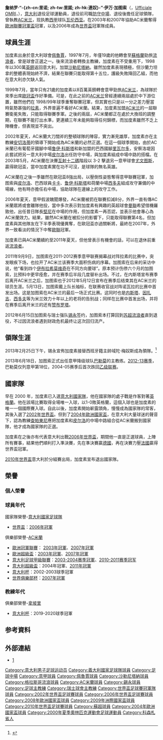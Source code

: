 {{noteTA
|G1=ACmilan
|G2=uefa
|G3=Football
|G4=意甲
|T=zh-hans:詹纳罗·加图索;zh-hk:贊拿路·加度素;zh-tw:詹納羅·加圖索;
|1=zh-hans:詹纳罗;zh-hk:贊拿路;zh-tw:詹納羅;
|2=zh-hans:伊万;zh-hk:艾雲;zh-tw:伊萬;
|3=zh-hans:基恩;zh-hk:堅尼;zh-tw:基恩;
|4=zh-hans:特拉帕托尼;zh-hk:查柏東尼;zh-tw:特拉帕托尼;
|5=zh-cn:萨勒尼塔纳;zh-tw:沙勒尼塔納;zh-hk:沙蘭力坦拿;
|6=zh-hans:赞布罗塔;zh-hk:森保達;zh-tw:贊布羅塔;
|7=zh-hans:巴伦西亚;zh-hant:巴倫西亞;zh-cn:瓦伦西亚;zh-tw:瓦倫西亞;zh-hk:華倫西亞;zh-sg:瓦伦西亚;zh-mo:華倫西亞;
}}
{{Infobox football biography
| name = 詹纳罗·加图索<br />''Gennaro Gattuso''
| image = Lausanne vs Sion 27 february 2013 - Gennaro Gattuso.jpg
| fullname = 贊拿路·艾雲·加度素<br /> Gennaro Ivan Gattuso 
| nickname = Rino, Ringhio, Braveheart,<br /> The Snarling Dog
| dateofbirth = {{birth date and age|1978|1|9}}
| birth_place = 意大利[[卡拉布里亞|卡拉布里亞]]
| height = {{height|m=1.77}}
| currentclub =
| position = [[防守中場|防守中場]]
| youthyears = 1990–1995
| youthclubs = [[佩魯賈足球會|佩魯賈]]
| years1= 1994–1997		| clubs1 =[[佩魯賈足球會|佩魯賈]]				| caps1=10		| goals1 =0
| years2= 1997–1998		| clubs2 =[[流浪者足球俱乐部|流浪者]]						| caps2=40		| goals2 =7
| years3= 1998–1999		| clubs3 =[[沙勒尼塔納足球俱樂部|沙勒尼塔納]]	| caps3=25		| goals3 =0
| years4= 1999–2012		| clubs4 =[[AC米兰|AC米兰]]							| caps4=335		| goals4 =9
| years5 = 2012–2013 |clubs5 = [[錫永足球俱樂部|錫永]]                        |caps5 = 27  |goals5 = 11
| totalcaps = 483 | totalgoals = 24
| nationalyears1 = 1995–1996 | nationalteam1 = [[義大利19歲以下國家足球隊|義大利U18]]<ref name="figc">[http://www.figc.it/nazionali/DettaglioConvocato "Gennaro Gattuso"] {{Wayback|url=http://www.figc.it/nazionali/DettaglioConvocato |date=20110228025347 }}. [[Italian_Football_Federation|FIGC]]. Retrieved 9 May 2013</ref> 
| nationalcaps1 = 14 |nationalgoals1 = 3
| nationalyears2 = 1998–2000 |nationalteam2 = [[義大利21歲以下國家足球隊|義大利U21]]<ref name="figc"/> 
| nationalcaps2 = 21 |nationalgoals2 = 1
| nationalyears3 = 2000   |nationalteam3 = [[意大利國家足球隊|意大利奧運隊]]<ref>{{cite web |url=https://www.fifa.com/tournaments/archive/tournament=512/edition=3945/results/index.html |title=Previous Tournaments - FIFA.com |publisher=Fédération Internationale de Football Association (FIFA) |accessdate=2013-06-06 |deadurl=yes |archiveurl=https://web.archive.org/web/20130524125826/http://www.fifa.com/tournaments/archive/tournament%3D512/edition%3D3945/results/index.html |archivedate=2013-05-24 }}</ref>
| nationalcaps3 =  3 |nationalgoals3 = 0
| nationalyears4 = 2000–2010 |nationalteam4 = [[意大利國家足球隊|意大利]]<ref name="eu-info">[http://eu-football.info/_player.php?id=6594 "Gennaro Gattuso"] {{Wayback|url=http://eu-football.info/_player.php?id=6594 |date=20210320162601 }}. EU-Football.info. Retrieved 9 May 2013.</ref>
| nationalcaps4 = 73 |nationalgoals4 = 1
| manageryears1 =2013			 |managerclubs1 = [[錫永足球俱樂部|錫永]]
| manageryears2 =2013		 |managerclubs2 = [[巴勒莫足球俱樂部|巴勒莫]]
| manageryears3 =2014–2015			 |managerclubs3 = [[OFI克雷迪足球會|OFI克雷迪]]
| manageryears4 = 2015–2017 | managerclubs4 = [[比薩1909足球會|比薩]]
| manageryears5 = 2017 | managerclubs5 = [[AC米兰|AC米兰U19]]
| manageryears6 = 2017–2019| managerclubs6 = [[AC米兰|AC米兰]]
| manageryears7 = 2019–2021  | managerclubs7 = [[那不勒斯足球俱乐部|那不勒斯]]
| manageryears8 = 2021       | managerclubs8 = [[佛罗伦萨足球俱乐部|佛罗伦萨]]
| manageryears9 = 2022–      | managerclubs9 = [[瓦伦西亚足球俱乐部|瓦伦西亚]]
| medaltemplates = {{MedalCountry|{{fb|ITA}}}}
{{MedalSport|[[足球|足球]]}}
{{MedalCompetition |[[世界盃足球賽|世界盃足球賽]]}}
{{Medal|Winner|[[2006年世界盃足球賽|2006年德國]]|}}
}}

'''詹纳罗·“-{zh-cn:里诺; zh-tw:里諾; zh-hk:連奴}-”·伊万·加图索'''（{{lang-it|'''Gennaro "Rino" Ivan Gattuso'''}}，[[Ufficiale_OMRI|Ufficiale OMRI]]，{{bd|1978年|1月9日|catIdx=Gattuso, Gennaro}}），[[意大利|意大利]]退役足球運動員，退役前司職[[防守中場|防守中場]]、退役後擔任足球領隊，曾執教[[AC米兰|AC米兰]]，现执教[[西班牙甲级联赛|西甲]]球队[[瓦伦西亚足球俱乐部|瓦伦西亚]]。在2003年和2007年協助AC米蘭奪得[[歐洲聯賽冠軍盃|歐洲聯賽冠軍盃]]冠軍，以及2006年成為[[2006年世界盃足球賽|世界盃]]冠軍隊成員。

== 球員生涯 ==
加度素出身於意大利球會[[佩魯賈足球會|佩魯賈]]，1997年7月，年僅19歲的他轉會至[[蘇格蘭|蘇格蘭]]勁旅[[流浪者足球俱乐部|流浪者]]，曾是球會正選之一。後來流浪者轉換主教練，加度素在不受重用下，1998年以300萬[[英鎊|英鎊]]返回意大利，加盟[[沙勒尼塔納足球俱樂部|沙勒尼塔納]]。雖然加度素表現積極，但沙蘭力坦拿的整體表現始終不濟，結果在聯賽只能取得第十五位，護級失敗降回乙組，而他在意大利亦欠缺人氣。

1999年7月，當年只有21歲的加度素以8百萬英鎊轉會意甲勁旅[[AC米兰|AC米兰]]，為球隊於來季出席[[歐冠盃|歐冠盃]]作好準備。可是，在此之前的[[AC米兰|AC米兰]]曾經連續兩屆處於中下游位置，雖然他們在 1998/99年球季重奪聯賽冠軍，但其實也只是以一分之差力壓當時氣勢甚強的[[拉素體育會|拉素]]，外界普遍不看好AC米蘭。結果，加度素加盟[[AC米兰|AC米兰]]的一屆聯賽衛冕失敗，只能取得聯賽季軍。之後的兩屆，AC米蘭都正在處於大換班的調整期，在聯賽不能打出水準，更連續三年未能夠取得任何錦標，而加度素雖然不乏上陣機會，但表現並不突出。

2002年夏天，AC米蘭大刀闊斧的整頓球隊的陣容，實力漸見雄厚，加度素亦在主教練[[卡洛·安切洛蒂|安切洛蒂]]的領導下開始成為AC米蘭的必然正選。在這一個球季開始，由於AC米蘭已有葡萄牙國腳中場[[鲁伊·科斯塔|鲁伊·科斯塔]]和新加盟的巴西國腳[[里瓦尔多|里瓦尔多]]，安察洛堤因此嘗試把另一意大利中場[[安德烈亚·皮尔洛|皮尔洛]]出任防守中場，與加度素組成中場中路的搭檔。在 2003年5月，AC米蘭在決賽[[互射十二碼|互射十二碼]]階段以 3-2 擊退另一意甲球會[[尤文图斯足球俱乐部|尤文图斯]]，贏得歐冠盃，當中加度素實在功不可沒，是球隊的無名英雄。

AC米蘭在之後一季雖然在歐冠盃8強出局，以壓倒性姿態奪得意甲聯賽冠軍，加图索與[[安德烈亚·皮尔洛|皮尔洛]]、巴西球員[[卡卡|卡卡]]、[[鲁伊·科斯塔|鲁伊·科斯塔]]和荷蘭中場[[克拉伦斯·西多夫|西多夫]]組成攻守兼備的中場線，他有時亦擔任右中場，協助球隊在邊線上的攻守工作。

2006年夏天，意甲假波醜聞爆發，AC米蘭被罰在聯賽扣減8分，外界一直有傳AC米蘭眾將或會離隊他投，當中多次表示對加度素有興趣的英超球會[[曼聯|曼聯]]希望借機羅致他，出任昔日隊長[[萊·堅尼|堅尼]]在中場的作用，但加度素一再否認，並表示他會專心為AC米蘭效力。結果，雖然AC米蘭在被扣分的影響下，只能取得聯賽第4名，但加度素與其他隊友在下半季表現優異奪，在歐冠盃亦過關斬將，最終在2007年，外界一致看淡的情況下中奪[[歐聯|歐聯]]冠軍。

加度素已與AC米蘭續約至2011年夏天，但他曾表示有機會的話，可以在退休前重返[[流浪者足球俱乐部|流浪者]]。

2011年9月9日，加图索在2011-2012赛季意甲联赛揭幕战对阵拉素的比赛中，突发眼疾下场，也拉开了AC米兰该赛季大面积伤病的序幕。加图索在后来的采访中说，他“看到四个[[兹拉坦·伊布拉希莫维奇|伊布拉希莫维奇]]在不同方向要球”。原本预计伤停六个月的加图索，比预料中更早痊愈，并在赛季后半段几度替补出场。不过，在内斯塔宣布赛季后离开AC米兰之后，加图索也于2012年5月12日宣布在赛季后结束其在AC米兰的球员生涯。5月13日，加图索戴上队长袖标，在联赛收官战对阵诺瓦拉的比赛中首发出场。这是加图索在AC米兰的最后一场正式比赛。这同时也是[[亚历山德罗·内斯塔|内斯塔]]、[[菲利普·因扎吉|因扎吉]]、[[克拉伦斯·西多夫|西多夫]]等为米兰效力十年以上的老将的告别战；同样在比赛中首发出场，并将在赛季后离开米兰的还有[[詹卢卡·赞布罗塔|赞布罗塔]]。

2012年6月15日加图索与瑞士强队[[锡永足球俱乐部|锡永]]签约，加图索本打算回到[[苏超|苏超]][[流浪者足球俱乐部|流浪者]]直到退役，不过因流浪者遇到财政危机最终让这次回归流产。

== 領隊生涯 ==
2013年2月25日下午，锡永宣佈加度素接替西班牙籍主帥域陀·梅奴斯成為領隊。<ref>{{cite web |url=http://www.goal.com/hk/news/489/%E6%84%8F%E5%A4%A7%E5%88%A9/2013/02/26/3780836/%E5%8A%A0%E5%BA%A6%E7%B4%A0%E5%87%BA%E4%BB%BB%E9%8C%AB%E6%B0%B8%E4%B8%BB%E5%B8%A5%E5%85%BC%E7%90%83%E5%93%A1?source=breakingnews&ICID=HP_BN_2 |title=加度素出任錫永主帥兼球員 |editor=goal.com |accessdate=2013-02-26}}</ref>

2013年6月18日，加图索正式出任意甲降级球队[[巴勒莫足球俱樂部|巴勒莫]]的主教练。[[2012年至2013年意大利足球甲級聯賽|2012-13赛季]]，巴勒莫仅列意甲第18位，2004-05赛季后首次跌回[[意大利足球乙级联赛|乙级联赛]]。

== 國家隊 ==
早在 2000 年，加度素已入選[[意大利國家足球隊|意大利國家隊]]，他在國家隊的處子戰是作客對著[[英格蘭足球代表隊|英格蘭]]。他在該場比賽取得全場唯一入球，以1-0敗英格蘭，這個入球也是加度素的唯一一個國際賽入球。自此以後，加度素開始嶄露頭角，慢慢成為國家隊的常客，其後入選了[[2002年世界盃|2002年世界盃]]。但到了[[2004年歐洲國家盃|2004年歐洲國家盃]]，在意大利大量球迷的聲音下，認為教練[[查帕東尼|查帕東尼]]應把加度素和[[安德烈亚·皮尔洛|皮尔洛]]的中場中路組合從AC米蘭搬到國家隊，他才成為國家隊的正選。

加度素在之後亦有代表意大利出戰[[2006年世界盃|2006年世界盃]]，期間他一直是正選球員，上陣所有賽事，結果他們順利打入準決賽，先在準決賽贏[[德國國家足球隊|德國]]，再在決賽力壓[[法國國家足球隊|法國]]贏得世界盃冠軍。

[[2010年世界盃|2010年世界盃]]意大利於分組賽出局，加度素宣布退出國家隊。

== 榮譽 ==
=== 個人榮譽 ===
{{Onorificenze
|immagine=Ufficiale OMRI BAR.svg
|nome_onorificenza=意大利共和國優秀榮譽勳章
|collegamento_onorificenza=:it:Ordine al merito della Repubblica Italiana
|motivazione=
|luogo=12月12日 2006年. [[喬治·納波利塔諾|喬治·納波利塔諾]] [[意大利總統|意大利總統]].<ref>{{cite web |url=http://www.quirinale.it/elementi/DettaglioOnorificenze.aspx?decorato=77131 |title=Maldini Sig. 詹纳罗·加图索- 意大利共和國官方優秀榮譽勳章 |editor=quirinale.it |accessdate=09-01-2010 |deadurl=yes |archiveurl=https://web.archive.org/web/20160304232347/http://www.quirinale.it/elementi/DettaglioOnorificenze.aspx?decorato=77131 |archivedate=2016-03-04 }}</ref>
}}
=== 球員年代 ===
;國家隊榮譽-[[意大利國家足球隊|意大利國家足球隊]]
*[[世界盃|世界盃]]：[[2006年世界盃|2006年冠軍]]
;俱樂部榮譽-[[AC米蘭|AC米蘭]]
*[[歐洲冠軍聯賽|歐洲冠軍聯賽]]： [[2003年歐洲聯賽冠軍盃決賽|2003年冠軍]]、[[2007年歐洲聯賽冠軍盃決賽|2007年冠軍]]
*[[歐洲超級盃|歐洲超級盃]]：[[2003年歐洲超級盃|2003年冠軍]]、[[2007年歐洲超級盃|2007年冠軍]]
*[[意大利足球甲級聯賽|意大利足球甲級聯賽]]：[[2003年至2004年意大利足球甲級聯賽|2003-2004赛季冠軍]]、[[2010年至2011年意大利足球甲級聯賽|2010-2011赛季冠军]]
*[[意大利超級盃|意大利超級盃]]：2004年冠軍、[[2011年意大利超級盃|2011年冠軍]]
*[[意大利杯|意大利杯]]：2002-2003球季冠軍
*[[世界俱樂部杯|世界俱樂部杯]]：[[2007年世界冠軍球會盃|2007年冠軍]]
=== 教練年代 ===
;俱樂部榮譽-[[拿坡里足球俱樂部|拿坡里]]
*[[意大利杯|意大利杯]]：2019-2020球季冠軍

== 参考資料 ==
{{reflist}}

== 外部連結 ==
* [http://www.facebook.com/Gennaro.Gattus0]{{dead link|date=2018年4月 |bot=InternetArchiveBot |fix-attempted=yes }}

{{Navboxes colour
|title=意大利參賽名單
|bg= #0066bc
|fg= #FFFFFF
|bordercolor= silver
|list1=
{{2002年世界杯足球赛意大利参赛名单}}
{{2004年歐洲足球錦標賽意大利參賽名單}}
{{2006年世界盃足球賽意大利參賽名單}}
{{2008年歐洲足球錦標賽意大利參賽名單}}
{{2009年聯合會盃意大利參賽名單}}
{{2010年世界盃足球賽意大利參賽名單}}
}}

{{DEFAULTSORT:Gattuso, Gennaro}}
[[Category:意大利男子足球运动员|Category:意大利男子足球运动员]]
[[Category:義大利國家足球隊球員|Category:義大利國家足球隊球員]]
[[Category:足球中場|Category:足球中場]]
[[Category:意甲球員|Category:意甲球員]]
[[Category:佩魯賈球員|Category:佩魯賈球員]]
[[Category:沙勒尼塔納球員|Category:沙勒尼塔納球員]]
[[Category:格拉斯哥流浪球員|Category:格拉斯哥流浪球員]]
[[Category:AC米蘭球員|Category:AC米蘭球員]]
[[Category:錫永球員|Category:錫永球員]]
[[Category:足球主教練|Category:足球主教練]]
[[Category:瑞士球會主教練|Category:瑞士球會主教練]]
[[Category:世界盃足球賽冠軍隊球員|Category:世界盃足球賽冠軍隊球員]]
[[Category:2002年世界盃足球賽球員|Category:2002年世界盃足球賽球員]]
[[Category:2006年世界盃足球賽球員|Category:2006年世界盃足球賽球員]]
[[Category:2008年歐洲國家盃球員|Category:2008年歐洲國家盃球員]]
[[Category:2009年洲際國家盃球員|Category:2009年洲際國家盃球員]]
[[Category:2010年世界盃足球賽球員|Category:2010年世界盃足球賽球員]]
[[Category:蘇超球員|Category:蘇超球員]]
[[Category:2004年歐洲國家盃球員|Category:2004年歐洲國家盃球員]]
[[Category:2000年夏季奧林匹克運動會足球運動員|Category:2000年夏季奧林匹克運動會足球運動員]]
[[Category:科森札省人|Category:科森札省人]]